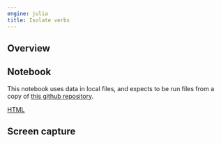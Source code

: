 ```yaml
---
engine: julia
title: Isolate verbs
---
```


:::{.callout-caution title="Content TBA"}
:::


## Overview

## Notebook

:::{.callout-warning title="Uses local resources"}
This notebook uses data in local files, and expects to be run files from a copy of [this github repository](https://github.com/neelsmith/complutensian-texts).
:::

[HTML](./passageverbs.html)


## Screen capture